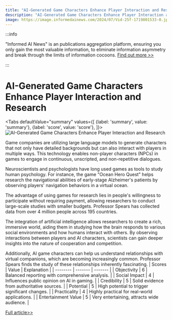 ```yaml
---
title: "AI-Generated Game Characters Enhance Player Interaction and Research"
description: "AI-Generated Game Characters Enhance Player Interaction and Research"
image: https://image.informedainews.com/2024/07/Vid-25f-1719801533-0.jpg
---
```



:::info

"Informed AI News" is an publications aggregation platform, ensuring you only gain the most valuable information, to eliminate information asymmetry and break through the limits of information cocoons.  [Find out more >>](/)

:::

# AI-Generated Game Characters Enhance Player Interaction and Research


<Tabs
	defaultValue="summary"
	values={[
	{label: 'summary', value: 'summary'},
	{label: 'score', value: 'score'},
]}>
<TabItem value="summary">
<img
  src="https://image.informedainews.com/2024/07/Vid-25f-1719801533-0.jpg"
  alt="AI-Generated Game Characters Enhance Player Interaction and Research"
/>



Game companies are utilizing large language models to generate characters that not only have detailed backgrounds but can also interact with players in multiple ways. This technology enables non-player characters (NPCs) in games to engage in continuous, unscripted, and non-repetitive dialogues.

Neuroscientists and psychologists have long used games as tools to study human psychology. For instance, the game "Ocean Hero Quest" helps research the navigational abilities of early-stage Alzheimer's patients by observing players' navigation behaviors in a virtual ocean.

The advantage of using games for research lies in people's willingness to participate without requiring payment, allowing researchers to conduct large-scale studies with smaller budgets. Professor Spears has collected data from over 4 million people across 195 countries.

The integration of artificial intelligence allows researchers to create a rich, immersive world, aiding them in studying how the brain responds to various social environments and how humans interact with others. By observing interactions between players and AI characters, scientists can gain deeper insights into the nature of cooperation and competition.

Additionally, AI game characters can help us understand relationships with virtual companions, which are becoming increasingly common. Professor Spears finds the study of these relationships inherently fascinating.
</TabItem>
<TabItem value="score">
	| Scores     | Value   | Explanation |
	| -------- | ------- | ------- |
	| Objectivity  | 6    | Balanced reporting with comprehensive analysis.    |
	| Social Impact | 4     | Influences public opinion on AI in gaming.    |
	| Credibility    | 5    | Solid evidence from authoritative sources.    |
	| Potential    | 5    | High potential to trigger significant changes.    |
	| Practicality    | 4    | Highly practical for real-world applications.    |
	| Entertainment Value    | 5    | Very entertaining, attracts wide audience.    |
</TabItem>
</Tabs>

[Full article>>](https://www.mittrchina.com/news/detail/13482)
